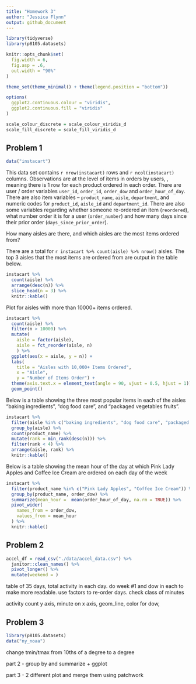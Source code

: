 ```yaml
---
title: "Homework 3"
author: "Jessica Flynn"
output: github_document
---
```


```r
library(tidyverse)
library(p8105.datasets)

knitr::opts_chunk$set(
  fig.width = 6,
  fig.asp = .6,
  out.width = "90%"
)

theme_set(theme_minimal() + theme(legend.position = "bottom"))

options(
  ggplot2.continuous.colour = "viridis",
  ggplot2.continuous.fill = "viridis"
)

scale_colour_discrete = scale_colour_viridis_d
scale_fill_discrete = scale_fill_viridis_d
```

## Problem 1 

```r
data("instacart")
```

This data set contains `r nrow(instacart)` rows and `r ncol(instacart)` columns. Observations are at the level of items in orders by users, , meaning there is 1 row for each product ordered in each order. There are user /  order variables `user_id`, `order_id`, `order_dow` and `order_hour_of_day`. There are also item variables -- `product_name`, `aisle`, `department`, and numeric codes for `product_id`, `aisle_id` and `department_id`. There are also some variables regarding whether someone re-ordered an item (`reordered`), what number order it is for a user (`order_number`) and how many days since their prior order (`days_since_prior_order`).

How many aisles are there, and which aisles are the most items ordered from?

There are a total for `r instacart %>% count(aisle) %>% nrow()` aisles. The top 3 aisles that the most items are ordered from are output in the table below.

```r
instacart %>% 
  count(aisle) %>% 
  arrange(desc(n)) %>% 
  slice_head(n = 3) %>% 
  knitr::kable()
```


Plot for aisles with more than 10000+ items ordered. 

```r
instacart %>% 
  count(aisle) %>% 
  filter(n > 10000) %>% 
  mutate( 
    aisle = factor(aisle), 
    aisle = fct_reorder(aisle, n)
    ) %>%
  ggplot(aes(x = aisle, y = n)) + 
  labs(
    title = "Aisles with 10,000+ Items Ordered",
    x = "Aisle",
    y = "Number of Items Order") + 
  theme(axis.text.x = element_text(angle = 90, vjust = 0.5, hjust = 1)) +
  geom_point()
```

Below is a table showing the three most popular items in each of the aisles “baking ingredients”, “dog food care”, and “packaged vegetables fruits".

```r
instacart %>% 
  filter(aisle %in% c("baking ingredients", "dog food care", "packaged vegetables fruits")) %>% 
  group_by(aisle) %>% 
  count(product_name) %>% 
  mutate(rank = min_rank(desc(n))) %>% 
  filter(rank < 4) %>% 
  arrange(aisle, rank) %>% 
  knitr::kable()
```


Below is a table showing the mean hour of the day at which Pink Lady Apples and Coffee Ice Cream are ordered on each day of the week

```r
instacart %>% 
  filter(product_name %in% c("Pink Lady Apples", "Coffee Ice Cream")) %>% 
  group_by(product_name, order_dow) %>% 
  summarize(mean_hour =  mean(order_hour_of_day, na.rm = TRUE)) %>% 
  pivot_wider(
    names_from = order_dow, 
    values_from = mean_hour
  ) %>% 
  knitr::kable()
```

## Problem 2 

```r
accel_df = read_csv("./data/accel_data.csv") %>% 
  janitor::clean_names() %>%
  pivot_longer() %>% 
  mutate(weekend = )
```

table of 35 days, total activity in each day. do week #1 and dow in each to make more readable. use factors to re-order days. check class of minutes

activity count y axis, minute on x axis, geom_line, color for dow,

## Problem 3

```r
library(p8105.datasets)
data("ny_noaa")
```
change tmin/tmax from 10ths of a degree to a degree

part 2 - group by and summarize + ggplot


part 3 - 2 different plot and merge them using patchwork